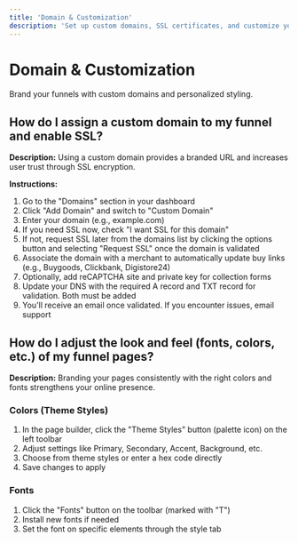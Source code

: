 ```yaml
---
title: 'Domain & Customization'
description: 'Set up custom domains, SSL certificates, and customize your funnel appearance'
---
```


# Domain & Customization

Brand your funnels with custom domains and personalized styling.

## How do I assign a custom domain to my funnel and enable SSL?

**Description:** Using a custom domain provides a branded URL and increases user trust through SSL encryption.

**Instructions:**
1. Go to the "Domains" section in your dashboard
2. Click "Add Domain" and switch to "Custom Domain"
3. Enter your domain (e.g., example.com)
4. If you need SSL now, check "I want SSL for this domain"
5. If not, request SSL later from the domains list by clicking the options button and selecting "Request SSL" once the domain is validated
6. Associate the domain with a merchant to automatically update buy links (e.g., Buygoods, Clickbank, Digistore24)
7. Optionally, add reCAPTCHA site and private key for collection forms
8. Update your DNS with the required A record and TXT record for validation. Both must be added
9. You'll receive an email once validated. If you encounter issues, email support

## How do I adjust the look and feel (fonts, colors, etc.) of my funnel pages?

**Description:** Branding your pages consistently with the right colors and fonts strengthens your online presence.

### Colors (Theme Styles)
1. In the page builder, click the "Theme Styles" button (palette icon) on the left toolbar
2. Adjust settings like Primary, Secondary, Accent, Background, etc.
3. Choose from theme styles or enter a hex code directly
4. Save changes to apply

### Fonts
1. Click the "Fonts" button on the toolbar (marked with "T")
2. Install new fonts if needed
3. Set the font on specific elements through the style tab 
